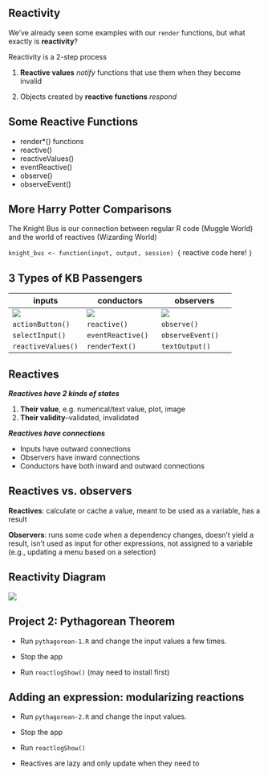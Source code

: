 ## Reactivity

We've already seen some examples with our `render` functions, but what exactly is **reactivity**?

Reactivity is a 2-step process

1. **Reactive values** *notify* functions that use them when they become invalid

2. Objects created by **reactive functions** *respond*

## Some Reactive Functions

* render*() functions
* reactive()
* reactiveValues()
* eventReactive()
* observe()
* observeEvent()

## More Harry Potter Comparisons

The Knight Bus is our connection between regular R code (Muggle World) and the world of reactives (Wizarding World)

`knight_bus <- function(input, output, session) {`
    reactive code here!
`}`

## 3 Types of KB Passengers

| inputs | conductors | observers |
|  ---   |    ---     |    ---    |
| ![](./images/input.png) | ![](./images/conductor.png) | ![](./images/observer.png) |
| `actionButton()` | `reactive()` | `observe()` |
| `selectInput()`  | `eventReactive()` | `observeEvent()` |
| `reactiveValues()`            | `renderText()` | `textOutput()` |

## Reactives

***Reactives have 2 kinds of states***

1. **Their value**, e.g. numerical/text value, plot, image
2. **Their validity**--validated, invalidated

***Reactives have connections***

* Inputs have outward connections
* Observers have inward connections
* Conductors have both inward and outward connections


## Reactives vs. observers

**Reactives**: calculate or cache a value, meant to be used as a variable, has a result

**Observers**: runs some code when a dependency changes, doesn't yield a result, isn't used as input for other expressions, not assigned to a variable (e.g., updating a menu based on a selection)



## Reactivity Diagram

![](./images/reactivity.png)

## Project 2: Pythagorean Theorem

- Run `pythagorean-1.R` and change the input values a few times.

- Stop the app

- Run `reactlogShow()` (may need to install first)


## Adding an expression: modularizing reactions

- Run `pythagorean-2.R` and change the input values.

- Stop the app

- Run `reactlogShow()`

- Reactives are lazy and only update when they need to



